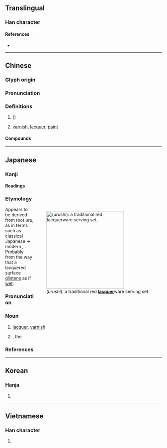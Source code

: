 {{character info/new}}
{{also|柒}}
==Translingual==

===Han character===
{{Han char|rn=85|rad=水|as=11|sn=14|four=34132|canj=EDOE|ids=⿰氵桼}}

====References====
* {{Han ref|kx=0644.280|dkj=18108|dj=1053.050|hdz=31716.090|uh=6F06|ud=28422|bh=BAA3|bd=47779}}

----

==Chinese==
{{zh-forms|alt=溙}}

===Glyph origin===
{{Han etym}}

===Pronunciation===
{{zh-pron
|m=qī
|c=cat1
|h=pfs=chhit
|mn=qz,xm,zz:chhit/chhat
|mn_note=chhit - literary; chhat - vernacular
|mc=y
|oc=y
|cat=n
}}

===Definitions===
{{zh-hanzi}}

# {{vern|varnish tree}} ({{taxlink|Toxicodendron vernicifluum|species|noshow=1|ver=161006}})
# [[varnish]], [[lacquer]], [[paint]]

====Compounds====
{{zh-der|漆器|油漆|如膠如漆|大漆|一團漆黑|底漆|噴漆器|如膠投漆|如膠似漆|噴漆|夜光漆|似漆如膠|吞炭漆身|填漆|建漆|亮漆|亮光漆|漆書|火漆|漆皮|歙漆阿膠|楚漆器|油漆匠|朱漆|漆匠|漆身吞炭|眼若點漆|漆桶底脫|漆皮兒|磨漆畫|洋乾漆|漆工|生漆|瓷漆|漆畫|目似點漆|烤漆|漆布|漆黑一團|漆毒疹|漆樹|漆宅|漆黑|漆器雕|水粉漆|水泥漆|柿漆|漆砂硯|陳雷膠漆|調合漆|罩漆|防水漆|黑漆一團|蟲漆|雷陳膠漆|雕漆|膠漆相投|點漆|黑漆皮燈|黑漆板凳|金漆馬桶|鬢髯如漆|膠漆相融|鬢如漆|金漆|雕花漆彩|黑漆漆|透明漆|膠漆|膠漆之情}}

----

==Japanese==

===Kanji===
{{ja-kanji|grade=c|rs=水11}}

====Readings====
{{ja-readings
|goon=[[しち]] (shichi) {{non-joyo-reading}}
|kanon=[[しつ]] (shitsu)
|kun=[[うるし]] (urushi)
|nanori=[[うる]] (uru)
}}

===Etymology===
<div style="float:right;">
{{wikipedia|lang=ja}}
{{wikipedia|Lacquer}}
[[File:Wajimanurie.JPG|thumb|250px|{{lang|ja|漆}} (''urushi''): a traditional red '''[[lacquer]]'''ware serving set.]]
</div>
{{ja-kanjitab|yomi=k|うるし}}
Appears to be derived from {{etyl|ojp|ja|sort=うるし}} root ''uru'', as in terms such as classical Japanese {{m|ja|潤う|tr=urufu}} → modern {{m|ja|潤う|tr=uruou||to be moist}}, {{m|ja|うるうる|tr=uruuru||wetly, moistly|pos=adverb}}. Probably from the way that a lacquered surface [[glisten]]s as if [[wet]].

===Pronunciation===
{{ja-pron|yomi=k|うるし|acc=0|acc_ref=DJR}}

===Noun===
{{ja-noun|うるし}}

# [[lacquer]], [[varnish]]
# {{taxlink|Toxicodendron vernicifluum|species|noshow=1}}, the {{vern|lacquer tree}}

===References===
<references/>

----

==Korean==

===Hanja===
{{ko-hanja|hangeul=칠|eumhun=|rv=chil|mr=ch'il|y=chil}}

# {{defn|lang=ko|sort=水11}}

----

==Vietnamese==

===Han character===
{{vi-hantu|[[tất]]|rs=水11}}

# {{defn|lang=vi|sort=水11}}